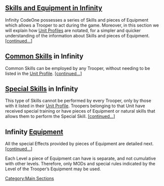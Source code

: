 {{section-main-sections}}
{{section-skills-and-equipment}}


== [[Skills and Equipment in Infinity]] ==

Infinity CodeOne possesses a series of Skills and pieces of Equipment which allows a Trooper to act during the game. Moreover, in this section we will explain how [[Unit Profiles]] are notated, for a simpler and quicker understanding of the information about Skills and pieces of Equipment. [[Skills and Equipment in Infinity|[continued...]]]


== [[Common Skills]] in Infinity ==
Common Skills can be employed by any Trooper, without needing to be listed in the [[Unit Profile]]. [[Common Skills|[continued...]]]


== [[Special Skills]] in Infinity ==
This type of Skills cannot be performed by every Trooper, only by those with it listed in their [[Unit Profile]]. Troopers belonging to that Unit have received special training or have pieces of Equipment or natural skills that allows them to perform the Special Skill. [[Special Skills|[continued...]]]


== Infinity [[Equipment]] ==
All the special Effects provided by pieces of Equipment are detailed next. [[Equipment|[continued...]]]

{{Important_Start}}
Each Level a piece of Equipment can have is separate, and not cumulative with other levels. Therefore, only MODs and special rules indicated by the Level of the Trooper’s Equipment may be used. 
{{Important_End}}


{{section-main-sections}}




[[Category:Main Sections]]